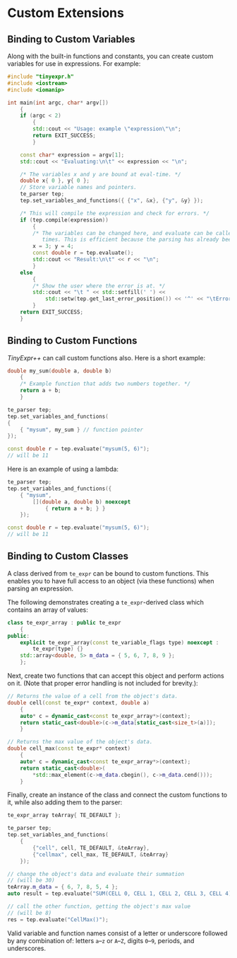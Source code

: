 # Custom Extensions

## Binding to Custom Variables {-}

::: {.minipage data-latex="{\textwidth}"}
Along with the built-in functions and constants, you can create custom variables\index{variables!binding to custom}  for use in expressions. For example:

```cpp
#include "tinyexpr.h"
#include <iostream>
#include <iomanip>

int main(int argc, char* argv[])
    {
    if (argc < 2)
        {
        std::cout << "Usage: example \"expression\"\n";
        return EXIT_SUCCESS;
        }

    const char* expression = argv[1];
    std::cout << "Evaluating:\n\t" << expression << "\n";

    /* The variables x and y are bound at eval-time. */
    double x{ 0 }, y{ 0 };
    // Store variable names and pointers.
    te_parser tep;
    tep.set_variables_and_functions({ {"x", &x}, {"y", &y} });

    /* This will compile the expression and check for errors. */
    if (tep.compile(expression))
        {
        /* The variables can be changed here, and evaluate can be called multiple
           times. This is efficient because the parsing has already been done.*/
        x = 3; y = 4;
        const double r = tep.evaluate();
        std::cout << "Result:\n\t" << r << "\n";
        }
    else
        {
        /* Show the user where the error is at. */
        std::cout << "\t " << std::setfill(' ') <<
            std::setw(tep.get_last_error_position()) << '^' << "\tError here\n";
        }
    return EXIT_SUCCESS;
    }
```
:::

::: {.minipage data-latex="{\textwidth}"}
## Binding to Custom Functions {-}

*TinyExpr++* can call custom functions\index{functions!binding to custom} also. Here is a short example:

```cpp
double my_sum(double a, double b)
    {
    /* Example function that adds two numbers together. */
    return a + b;
    }

te_parser tep;
tep.set_variables_and_functions(
{
    { "mysum", my_sum } // function pointer
});

const double r = tep.evaluate("mysum(5, 6)");
// will be 11
```

Here is an example of using a lambda:

```cpp
te_parser tep;
tep.set_variables_and_functions({
    { "mysum",
        [](double a, double b) noexcept
            { return a + b; } }
    });

const double r = tep.evaluate("mysum(5, 6)");
// will be 11
```
:::

::: {.minipage data-latex="{\textwidth}"}
## Binding to Custom Classes {-}

A class derived from `te_expr` can be bound to custom functions\index{classes!binding to custom}. This enables you to
have full access to an object (via these functions) when parsing an expression.

The following demonstrates creating a `te_expr`-derived class which contains an array of values:

```cpp
class te_expr_array : public te_expr
    {
public:
    explicit te_expr_array(const te_variable_flags type) noexcept :
        te_expr(type) {}
    std::array<double, 5> m_data = { 5, 6, 7, 8, 9 };
    };
```

Next, create two functions that can accept this object and perform
actions on it. (Note that proper error handling is not included for brevity.):

```cpp
// Returns the value of a cell from the object's data.
double cell(const te_expr* context, double a)
    {
    auto* c = dynamic_cast<const te_expr_array*>(context);
    return static_cast<double>(c->m_data[static_cast<size_t>(a)]);
    }

// Returns the max value of the object's data.
double cell_max(const te_expr* context)
    {
    auto* c = dynamic_cast<const te_expr_array*>(context);
    return static_cast<double>(
        *std::max_element(c->m_data.cbegin(), c->m_data.cend()));
    }
```

Finally, create an instance of the class and connect the custom functions to it,
while also adding them to the parser:

```cpp
te_expr_array teArray{ TE_DEFAULT };

te_parser tep;
tep.set_variables_and_functions(
    {
        {"cell", cell, TE_DEFAULT, &teArray},
        {"cellmax", cell_max, TE_DEFAULT, &teArray}
    });

// change the object's data and evaluate their summation
// (will be 30)
teArray.m_data = { 6, 7, 8, 5, 4 };
auto result = tep.evaluate("SUM(CELL 0, CELL 1, CELL 2, CELL 3, CELL 4)");

// call the other function, getting the object's max value
// (will be 8)
res = tep.evaluate("CellMax()");
```

:::: {.notesection data-latex=""}
Valid variable and function names consist of a letter or underscore followed by any combination
of: letters `a`–`z` or `A`–`Z`, digits `0`–`9`, periods, and underscores.
::::
:::
